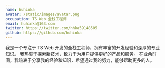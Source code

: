 ```yaml
---
name: huhinka
avatar: /static/images/avatar.png
occupation: TS Web 全栈工程师
email: huhinka@163.com
twitter: https://twitter.com/hhka59148505
github: https://github.com/huhinka
---
```


我是一个专注于 TS Web 开发的全栈工程师，拥有丰富的开发经验和深厚的专业知识。
我热衷于探索新技术，致力于为用户提供更好的产品和服务。
在业余时间，我热衷于分享我的经验和知识，希望通过我的努力，能够帮助更多的人。
